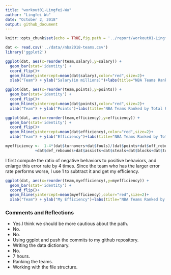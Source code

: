 ```yaml
---
title: "workout01-Lingfei-Wu"
author: "Lingfei Wu"
date: "October 2, 2018"
output: github_document
---
```


```r
knitr::opts_chunk$set(echo = TRUE,fig.path = '../report/workout01-Lingfei-Wu_files/')
```

```r
dat <- read.csv('../data//nba2018-teams.csv')
library('ggplot2')
```



```r
ggplot(dat, aes(x=reorder(team,salary),y=salary)) +
  geom_bar(stat='identity') +
  coord_flip()+ 
  geom_hline(yintercept=mean(dat$salary),color="red",size=2)+
  xlab("Team") + ylab("Salary(in millions)")+labs(title="NBA Teams Ranked by Total Salary")

```


```r
ggplot(dat, aes(x=reorder(team,points),y=points)) +
  geom_bar(stat='identity') +
  coord_flip()+ 
  geom_hline(yintercept=mean(dat$points),color="red",size=2)+
  xlab("Team") + ylab("Points")+labs(title="NBA Teams Ranked by Total Points")

```


```r
ggplot(dat, aes(x=reorder(team,efficiency),y=efficiency)) +
  geom_bar(stat='identity') +
  coord_flip()+ 
  geom_hline(yintercept=mean(dat$efficiency),color="red",size=2)+
  xlab("Team") + ylab("Efficiency")+labs(title="NBA Teams Ranked by Total Efficiency")

```


```r
myefficiency <-  1-4*(dat$turnovers+dat$fouls)/(dat$points+dat$off_rebounds
             +dat$def_rebounds+dat$assists+dat$steals+dat$blocks+dat$turnovers)
``` 

I first compute the ratio of negative behaviors to positive behaviors, and enlarge this error rate by 4 times. Since the team who has the larger error rate performs worse, I use 1 to subtract it and get my efficiency.


```r
ggplot(dat, aes(x=reorder(team,myefficiency),y=myefficiency)) +
  geom_bar(stat='identity') +
  coord_flip()+ 
  geom_hline(yintercept=mean(myefficiency),color="red",size=2)+
  xlab("Team") + ylab("My Efficiency")+labs(title="NBA Teams Ranked by My Efficiency")

```



### Comments and Reflections
* Yes.I think we should be more cautious about the path.
* No.
* No.
* Using ggplot and push the commits to my github repository.
* Writing the data dictionary.
* No.
* 7 hours.
* Ranking the teams.
* Working with the file structure.


